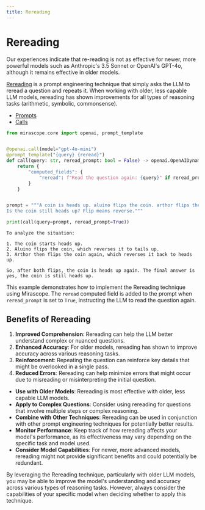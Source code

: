 ```yaml
---
title: Rereading
---
```


# Rereading

<Note title="Note">
<p>Our experiences indicate that re-reading is not as effective for newer, more powerful models such as Anthropic's 3.5 Sonnet or OpenAI's GPT-4o, although it remains effective in older models.</p>
</Note>

[Rereading](https://arxiv.org/pdf/2309.06275) is a prompt engineering technique that simply asks the LLM to reread a question and repeats it. When working with older, less capable LLM models, rereading has shown improvements for all types of reasoning tasks (arithmetic, symbolic, commonsense).

<Info title="Mirascope Concepts Used" collapsible={true} defaultCollapsed={true}>
<ul>
<li><a href="/docs/mirascope/learn/prompts/">Prompts</a></li>
<li><a href="/docs/mirascope/learn/calls/">Calls</a></li>
</ul>
</Info>



```python
from mirascope.core import openai, prompt_template


@openai.call(model="gpt-4o-mini")
@prompt_template("{query} {reread}")
def call(query: str, reread_prompt: bool = False) -> openai.OpenAIDynamicConfig:
    return {
        "computed_fields": {
            "reread": f"Read the question again: {query}" if reread_prompt else "",
        }
    }


prompt = """A coin is heads up. aluino flips the coin. arthor flips the coin.
Is the coin still heads up? Flip means reverse."""

print(call(query=prompt, reread_prompt=True))
```

    To analyze the situation:
    
    1. The coin starts heads up.
    2. Aluino flips the coin, which reverses it to tails up.
    3. Arthor then flips the coin again, which reverses it back to heads up.
    
    So, after both flips, the coin is heads up again. The final answer is yes, the coin is still heads up.


This example demonstrates how to implement the Rereading technique using Mirascope. The `reread` computed field is added to the prompt when `reread_prompt` is set to `True`, instructing the LLM to read the question again.

## Benefits of Rereading

1. **Improved Comprehension**: Rereading can help the LLM better understand complex or nuanced questions.
2. **Enhanced Accuracy**: For older models, rereading has shown to improve accuracy across various reasoning tasks.
3. **Reinforcement**: Repeating the question can reinforce key details that might be overlooked in a single pass.
4. **Reduced Errors**: Rereading can help minimize errors that might occur due to misreading or misinterpreting the initial question.

<Info title="Effective Rereading">
<ul>
<li><strong>Use with Older Models</strong>: Rereading is most effective with older, less capable LLM models.</li>
<li><strong>Apply to Complex Questions</strong>: Consider using rereading for questions that involve multiple steps or complex reasoning.</li>
<li><strong>Combine with Other Techniques</strong>: Rereading can be used in conjunction with other prompt engineering techniques for potentially better results.</li>
<li><strong>Monitor Performance</strong>: Keep track of how rereading affects your model's performance, as its effectiveness may vary depending on the specific task and model used.</li>
<li><strong>Consider Model Capabilities</strong>: For newer, more advanced models, rereading might not provide significant benefits and could potentially be redundant.</li>
</ul>
</Info>

By leveraging the Rereading technique, particularly with older LLM models, you may be able to improve the model's understanding and accuracy across various types of reasoning tasks. However, always consider the capabilities of your specific model when deciding whether to apply this technique.
